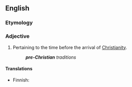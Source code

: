 ==English==

===Etymology===
{{prefix|pre|Christian}}

===Adjective===
{{en-adj|pos=[[pre-|pre]]-[[Christian]]|-}}

# Pertaining to the time before the arrival of [[Christianity]].
#: '''''pre-Christian''' traditions''

====Translations====
{{trans-top}}
* Finnish: {{t|fi|esikristillinen}}
{{trans-mid}}
{{trans-bottom}}